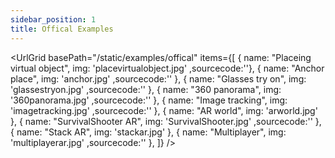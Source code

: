 ```yaml
---
sidebar_position: 1
title: Offical Examples
---
```





<UrlGrid
  basePath="/static/examples/offical"
  items={[
    { name: "Placeing virtual object", img: 'placevirtualobject.jpg' ,sourcecode:''},
    { name: "Anchor place", img: 'anchor.jpg' ,sourcecode:'' },
    { name: "Glasses try on", img: 'glassestryon.jpg' ,sourcecode:'' },
    { name: "360 panorama", img: '360panorama.jpg' ,sourcecode:'' },
    { name: "Image tracking", img: 'imagetracking.jpg' ,sourcecode:'' },
    { name: "AR world", img: 'arworld.jpg' },
    { name: "SurvivalShooter AR", img: 'SurvivalShooter.jpg' ,sourcecode:'' },
    { name: "Stack AR", img: 'stackar.jpg' },
    { name: "Multiplayer", img: 'multiplayerar.jpg' ,sourcecode:'' },
  ]}
/>